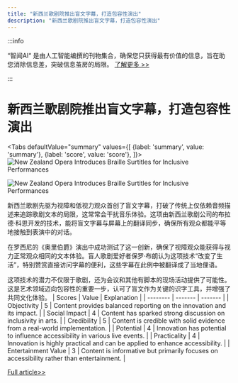 ```yaml
---
title: "新西兰歌剧院推出盲文字幕，打造包容性演出"
description: "新西兰歌剧院推出盲文字幕，打造包容性演出"
---
```



:::info

“智闻AI“ 是由人工智能编撰的刊物集合，确保您只获得最有价值的信息，旨在助您消除信息差，突破信息茧房的局限。  [了解更多 >>](/zh-Hans/docs/guides)

:::

# 新西兰歌剧院推出盲文字幕，打造包容性演出


<Tabs
	defaultValue="summary"
	values={[
	{label: 'summary', value: 'summary'},
	{label: 'score', value: 'score'},
]}>
<TabItem value="summary">
<img
  src="https://image.informedainews.com/2024/06/Ent-4WR-1718077482-0.jpg"
  alt="New Zealand Opera Introduces Braille Surtitles for Inclusive Performances"
/>

<img
  src="https://image.informedainews.com/2024/06/Ent-FSC-1718077482-1.jpg"
  alt="New Zealand Opera Introduces Braille Surtitles for Inclusive Performances"
/>



新西兰歌剧先驱为视障和低视力观众首创了盲文字幕，打破了传统上仅依赖音频描述来追踪歌剧文本的局限，这常常会干扰音乐体验。这项由新西兰歌剧公司的布拉德·科恩开发的技术，能将盲文字幕与屏幕上的翻译同步，确保所有观众都能平等地接触到表演中的对话。

在罗西尼的《奥里伯爵》演出中成功测试了这一创新，确保了视障观众能获得与视力正常观众相同的文本体验。盲人歌剧爱好者保罗·布朗认为这项技术“改变了生活”，特别赞赏直接访问字幕的便利，这些字幕在此例中被翻译成了当地俚语。

这项技术的潜力不仅限于歌剧，还为会议和其他有脚本的现场活动提供了可能性。这是艺术领域迈向包容性的重要一步，认可了盲文作为关键的识字工具，并增强了共同文化体验。
</TabItem>
<TabItem value="score">
	| Scores     | Value   | Explanation |
	| -------- | ------- | ------- |
	| Objectivity  | 5    | Content provides balanced reporting on the innovation and its impact.    |
	| Social Impact | 4     | Content has sparked strong discussion on inclusivity in arts.    |
	| Credibility    | 5    | Content is credible with solid evidence from a real-world implementation.    |
	| Potential    | 4    | Innovation has potential to influence accessibility in various live events.    |
	| Practicality    | 4    | Innovation is highly practical and can be applied to enhance accessibility.    |
	| Entertainment Value    | 3    | Content is informative but primarily focuses on accessibility rather than entertainment.    |
</TabItem>
</Tabs>

[Full article>>](https://www.theguardian.com/society/article/2024/jun/10/new-zealand-opera-to-provide-braille-surtitles-for-live-performances)
